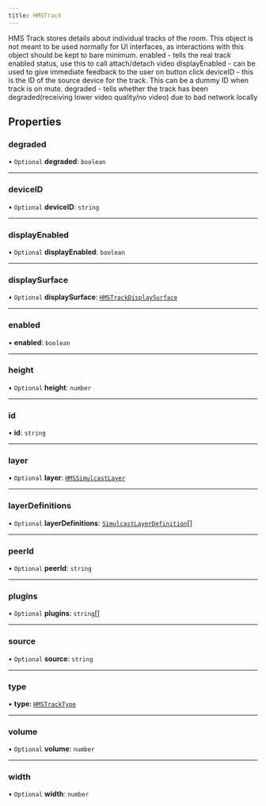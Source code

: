 ```yaml
---
title: HMSTrack
---
```


HMS Track stores details about individual tracks of the room. This object is
not meant to be used normally for UI interfaces, as interactions with this object
should be kept to bare minimum.
enabled - tells the real track enabled status, use this to call attach/detach video
displayEnabled - can be used to give immediate feedback to the user on button click
deviceID - this is the ID of the source device for the track. This can be a dummy ID when track is on mute.
degraded - tells whether the track has been degraded(receiving lower video quality/no video) due to bad network locally

## Properties

### degraded

• `Optional` **degraded**: `boolean`

---

### deviceID

• `Optional` **deviceID**: `string`

---

### displayEnabled

• `Optional` **displayEnabled**: `boolean`

---

### displaySurface

• `Optional` **displaySurface**: [`HMSTrackDisplaySurface`](/api-reference/javascript/v2/home/content#hmstrackdisplaysurface)

---

### enabled

• **enabled**: `boolean`

---

### height

• `Optional` **height**: `number`

---

### id

• **id**: `string`

---

### layer

• `Optional` **layer**: [`HMSSimulcastLayer`](/api-reference/javascript/v2/enums/HMSSimulcastLayer)

---

### layerDefinitions

• `Optional` **layerDefinitions**: [`SimulcastLayerDefinition`](/api-reference/javascript/v2/interfaces/SimulcastLayerDefinition)[]

---

### peerId

• `Optional` **peerId**: `string`

---

### plugins

• `Optional` **plugins**: `string`[]

---

### source

• `Optional` **source**: `string`

---

### type

• **type**: [`HMSTrackType`](/api-reference/javascript/v2/home/content#hms-track-type)

---

### volume

• `Optional` **volume**: `number`

---

### width

• `Optional` **width**: `number`
